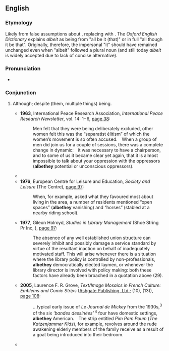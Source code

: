 ==English==

===Etymology===
Likely from false assumptions about {{m|en|albeit}}, replacing {{m|en|it}} with {{m|en|they}}. The ''Oxford English Dictionary'' explains ''albeit'' as being from "all be it (that)" or in full "all though it be that". Originally, therefore, the impersonal "it" should have remained unchanged even when "albeit" followed a plural noun (and still today ''albeit'' is widely accepted due to lack of concise alternative).

===Pronunciation===
* {{a|RP}} {{IPA|/ɔːlˈbiðeɪ/|lang=en}}

===Conjunction===
{{en-con}}

# {{lb|en|rare|nonstandard}} Although; despite (them, multiple things) being.
#* '''1963''', International Peace Research Association, ''International Peace Research Newsletter'', vol. 14: 1– 6, [http://www.google.co.uk/books?id=MnscAAAAIAAJ&q=albethey&dq=albethey&pgis=1 page 38]:
#*: Men felt that they were being deliberately excluded, other women felt this was the “separatist élitism” of which the women’s movement is so often accused. When a group of men did join us for a couple of sessions, there was a complete change in dynamic: it was necessary to have a chairperson, and to some of us it became clear yet again, that it is almost impossible to talk about your oppression with the oppressors ('''albethey''' potential or unconscious oppressors).
#* {{quote-text|lang=en|year=1972|author=M. Abel of the East Asia Christian Conference|title=The Asian Meaning of Modernization: East Asia Christian Conference Studies|page=136|url=http://www.google.co.uk/books?id=bUEtAAAAIAAJ&q=albethey&dq=albethey&pgis=1|passage=But we would submit that it is going much too far to claim that all secularization arises from biblical influences — '''albethey''' indirect or incognito in many cases.}}
#* '''1976''', European Centre for Leisure and Education, ''Society and Leisure'' (The Centre), [http://www.google.co.uk/books?id=ORIKAAAAIAAJ&q=albethey&dq=albethey&pgis=1 page 97]:
#*: When, for example, asked what they favoured most about living in the area, a number of residents mentioned “open spaces” ('''albethey''' vanishing) and “horses” (stabled at a nearby riding school).
#* '''1977''', Gileon Holroyd, ''Studies in Library Management'' (Shoe String Pr Inc, {{ISBN|0208015477}}), [http://www.google.co.uk/books?id=Z6xAAAAAMAAJ&q=albethey&dq=albethey&pgis=1 page 97]:
#*: The absence of any well established union structure can severely inhibit and possibly damage a service standard by virtue of the resultant inaction on behalf of inadequately motivated staff. This will arise whenever there is a situation where the library policy is controlled by non-professionals, '''albethey''' democratically elected laymen, or whenever the library director is involved with policy making: both these factors have already been broached in a quotation above (29).
#* '''2005''', Laurence F. R. Grove, ''Text/Image Mosaics in French Culture: Emblems and Comic Strips'' ([http://www.ashgate.com/ Ashgate Publishing, Ltd.]; {{ISBN|0754634884}} (10), {{ISBN|978-0754634881}} (13)), [http://www.google.co.uk/books?id=zQWmlJPHyeoC&pg=PA108&dq=albethey&sig=APeWy6u_89gg0_EjoEqPvv647_4 page 108]:
#*: …typical early issue of ''Le Journal de Mickey'' from the 1930s,<sup>3</sup> of the six ''‘bandes dessinées’'' <sup>4</sup> four have domestic settings, '''albethey''' American. The strip entitled ''Pim Pam Poum'' (<i>The Katzenjammer Kids</i>), for example, revolves around the rude awakening elderly members of the family receive as a result of a goat being introduced into their bedroom.
#* {{seemoreCites|lang=en}}